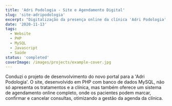 ```yaml
---
title: 'Adri Podologia - Site e Agendamento Digital'
slug: 'site-adripodologia'
excerpt: "Digitalização da presença online da clínica 'Adri Podologia', com um novo site institucional e um sistema integrado de agendamento de consultas."
date: '2020-11-13'
tags:
  - Website
  - PHP
  - MySQL
  - Javascript
  - Saúde
status: 'completed'
coverImage: /images/projects/example-cover.jpg
---
```


Conduzi o projeto de desenvolvimento do novo portal para a 'Adri Podologia'. O site, desenvolvido em PHP com banco de dados MySQL, não só apresenta os tratamentos e a clínica, mas também oferece um sistema de agendamento online completo, onde os pacientes podem marcar, confirmar e cancelar consultas, otimizando a gestão da agenda da clínica.
